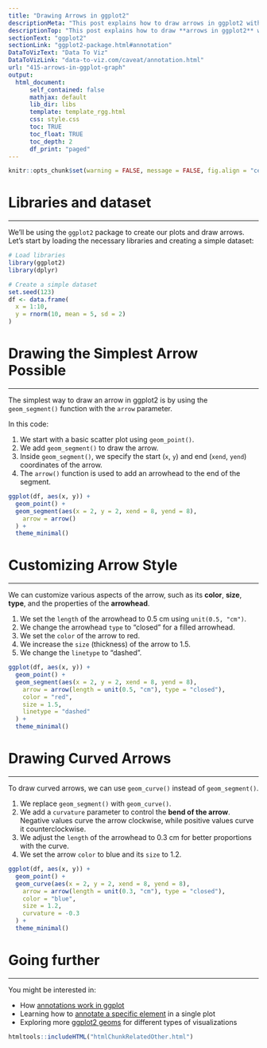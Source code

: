 ```yaml
---
title: "Drawing Arrows in ggplot2"
descriptionMeta: "This post explains how to draw arrows in ggplot2 with R. It covers three different methods: drawing the simplest arrow possible, customizing arrow style, and creating curved arrows."
descriptionTop: "This post explains how to draw **arrows in ggplot2** with R. It covers three different methods: drawing the simplest arrow possible, customizing arrow style, and creating curved arrows. We'll provide reproducible code and explain how it works for beginners."
sectionText: "ggplot2"
sectionLink: "ggplot2-package.html#annotation"
DataToVizText: "Data To Viz"
DataToVizLink: "data-to-viz.com/caveat/annotation.html"
url: "415-arrows-in-ggplot-graph"
output:
  html_document:
      self_contained: false    
      mathjax: default
      lib_dir: libs
      template: template_rgg.html
      css: style.css
      toc: TRUE
      toc_float: TRUE
      toc_depth: 2
      df_print: "paged"
---
```


```r
knitr::opts_chunk$set(warning = FALSE, message = FALSE, fig.align = "center")
```

<div class="container">

# Libraries and dataset
***

We'll be using the `ggplot2` package to create our plots and draw arrows. Let's start by loading the necessary libraries and creating a simple dataset:

```r
# Load libraries
library(ggplot2)
library(dplyr)

# Create a simple dataset
set.seed(123)
df <- data.frame(
  x = 1:10,
  y = rnorm(10, mean = 5, sd = 2)
)
```

# Drawing the Simplest Arrow Possible
***

The simplest way to draw an arrow in ggplot2 is by using the `geom_segment()` function with the `arrow` parameter.

In this code:

1. We start with a basic scatter plot using `geom_point()`.
2. We add `geom_segment()` to draw the arrow.
3. Inside `geom_segment()`, we specify the start (`x`, `y`) and end (`xend`, `yend`) coordinates of the arrow.
4. The `arrow()` function is used to add an arrowhead to the end of the segment.

```r
ggplot(df, aes(x, y)) +
  geom_point() +
  geom_segment(aes(x = 2, y = 2, xend = 8, yend = 8),
    arrow = arrow()
  ) +
  theme_minimal()
```



# Customizing Arrow Style
***

We can customize various aspects of the arrow, such as its **color**, **size**, **type**, and the properties of the **arrowhead**.

1. We set the `length` of the arrowhead to 0.5 cm using `unit(0.5, "cm")`.
2. We change the arrowhead `type` to "closed" for a filled arrowhead.
3. We set the `color` of the arrow to red.
4. We increase the `size` (thickness) of the arrow to 1.5.
5. We change the `linetype` to "dashed".

```r
ggplot(df, aes(x, y)) +
  geom_point() +
  geom_segment(aes(x = 2, y = 2, xend = 8, yend = 8),
    arrow = arrow(length = unit(0.5, "cm"), type = "closed"),
    color = "red",
    size = 1.5,
    linetype = "dashed"
  ) +
  theme_minimal()
```

# Drawing Curved Arrows
***

To draw curved arrows, we can use `geom_curve()` instead of `geom_segment()`.

1. We replace `geom_segment()` with `geom_curve()`.
2. We add a `curvature` parameter to control the **bend of the arrow**. Negative values curve the arrow clockwise, while positive values curve it counterclockwise.
3. We adjust the `length` of the arrowhead to 0.3 cm for better proportions with the curve.
4. We set the arrow `color` to blue and its `size` to 1.2.

```r
ggplot(df, aes(x, y)) +
  geom_point() +
  geom_curve(aes(x = 2, y = 2, xend = 8, yend = 8),
    arrow = arrow(length = unit(0.3, "cm"), type = "closed"),
    color = "blue",
    size = 1.2,
    curvature = -0.3
  ) +
  theme_minimal()
```



# Going further
***

You might be interested in:

- How [annotations work in ggplot](ggplot2-package.html#annotation)
- Learning how to [annotate a specific element](line_chart_annotation.html) in a single plot
- Exploring more [ggplot2 geoms](ggplot2-package.html) for different types of visualizations

<!-- Close container -->
</div>

```r
htmltools::includeHTML("htmlChunkRelatedOther.html")
```
